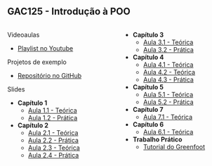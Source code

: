 ## GAC125 - Introdução à POO {.smaller}

::: {.nonincremental .fontsize80}

:::: {.columns}


::: {.column width="50%"}

[Videoaulas]{.alert}

- [Playlist no Youtube](https://www.youtube.com/watch?v=Pn49AxSBQ7g&list=PLaPMgEYxCSWep1GK69nOMWPr20zPKRILC)

[Projetos de exemplo]{.alert}

- [Repositório no GitHub](https://github.com/orgs/ufla-ipoo/repositories)

[Slides]{.alert} 

- **Capítulo 1**
  - [Aula 1.1 - Teórica](cap1-1.html)
  - [Aula 1.2 - Prática](cap1-2.html)
- **Capítulo 2**
  - [Aula 2.1 - Teórica](cap2-1.html)
  - [Aula 2.2 - Prática](cap2-2.html)
  - [Aula 2.3 - Teórica](cap2-3.html)
  - [Aula 2.4 - Prática](cap2-4.html)

:::

::: {.column width="50%"}

- **Capítulo 3**
  - [Aula 3.1 - Teórica](cap3-1.html)
  - [Aula 3.2 - Prática](cap3-2.html)
- **Capítulo 4**
  - [Aula 4.1 - Teórica](cap4-1.html)
  - [Aula 4.2 - Teórica](cap4-2.html)
  - [Aula 4.3 - Prática](https://github.com/ufla-ipoo/produtos)
- **Capítulo 5**
  - [Aula 5.1 - Teórica](cap5-1.html)
  - [Aula 5.2 - Prática](cap5-2.html)
- **Capítulo 7**
  - [Aula 7.1 - Teórica](https://docs.google.com/presentation/d/1DZTU_jEUavfASD8cIGk_YzywxBkGDEHsn8lAQxtxycw/edit?usp=sharing)
- **Capítulo 6**
  - [Aula 6.1 - Teórica](cap6-1.html)
- **Trabalho Prático**
  - [Tutorial do Greenfoot](greenfoot-tutorial.html)

:::

::::




:::